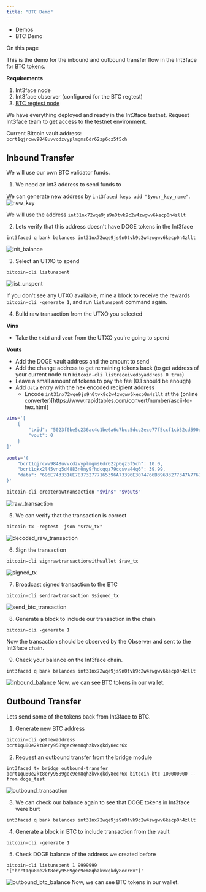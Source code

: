 ```yaml
---
title: "BTC Demo"
---
```


* Demos
* BTC Demo

On this page

This is the demo for the inbound and outbound transfer flow in the Int3face for BTC tokens.

**Requirements**

1. Int3face node
2. Int3face observer (configured for the BTC regtest)
3. [BTC regtest node](/docs/int3face/build-and-run/btc_deploy)

We have everything deployed and ready in the Int3face testnet. Request Int3face team to get access to the testnet environment.

Current Bitcoin vault address: `bcrt1qjrcwv9848uvvcdzvyplmgms6dr62zp6qz5f5ch`

## Inbound Transfer[​](#inbound-transfer "Direct link to Inbound Transfer")

We will use our own BTC validator funds.

1. We need an int3 address to send funds to

We can generate new address by `int3faced keys add "$your_key_name"`. ![new\_key](./docs/assets/images/new_key-5dc20bffc1ac37f497a9e042dcbefbdc.png)

We will use the address `int31nx72wqe9js9n0tvk9c2w4zwgwv6kecp0n4zllt`

2. Lets verify that this address doesn't have DOGE tokens in the Int3face

```
int3faced q bank balances int31nx72wqe9js9n0tvk9c2w4zwgwv6kecp0n4zllt
```

![init\_balance](./docs/assets/images/init_balance-63784666a53f85b0174405c4d696fc14.png)

3. Select an UTXO to spend

```
bitcoin-cli listunspent
```

![list\_unspent](./docs/assets/images/list_unspent-54d25f3f9ea811b3ecd355e5db408674.png)

If you don't see any UTXO available, mine a block to receive the rewards `bitcoin-cli -generate 1`, and run `listunspent` command again.

4. Build raw transaction from the UTXO you selected

**Vins**

* Take the `txid` and `vout` from the UTXO you're going to spend

**Vouts**

* Add the DOGE vault address and the amount to send
* Add the change address to get remaining tokens back (to get address of your current node run `bitcoin-cli listreceivedbyaddress 0 true`)
* Leave a small amount of tokens to pay the fee (0.1 should be enough)
* Add `data` entry with the hex encoded recipient address
  * Encode `int31nx72wqe9js9n0tvk9c2w4zwgwv6kecp0n4zllt` at the (online converter)\[https\://www\.rapidtables.com/convert/number/ascii-to-hex.html]

```sh
vins='[
    {
        "txid": "5023f0be5c236ac4c1be6a6c7bcc5dcc2ece77f5ccf1cb52cd590e5c4c1407d9",
        "vout": 0
    }
]'

vouts='{
    "bcrt1qjrcwv9848uvvcdzvyplmgms6dr62zp6qz5f5ch": 10.0,
    "bcrt1qkx2l45vnq5d4883n0ny9fhdcqqz79cqsva44q6": 39.99,
    "data": "696E7433316E783732777165396A73396E3074766B39633277347A77677776366B656370306E347A6C6C74"
}'

bitcoin-cli createrawtransaction "$vins" "$vouts"
```

![raw\_transaction](./docs/assets/images/raw_transaction-7e551962643aa32f059b0d3f2adc4cbf.png)

5. We can verify that the transaction is correct

```
bitcoin-tx -regtest -json "$raw_tx"
```

![decoded\_raw\_transaction](./docs/assets/images/decoded_raw_transaction-6a1877ad024919d661ecaa72feaf9b94.png)

6. Sign the transaction

```
bitcoin-cli signrawtransactionwithwallet $raw_tx
```

![signed\_tx](./docs/assets/images/signed_tx-cc4dc40f879527aef5db1f95f3d54bf0.png)

7. Broadcast signed transaction to the BTC

```
bitcoin-cli sendrawtransaction $signed_tx
```

![send\_btc\_transaction](./docs/assets/images/send_btc_transaction-06f905148223cf7919a0be7ce0e15f4f.png)

8. Generate a block to include our transaction in the chain

```
bitcoin-cli -generate 1
```

Now the transaction should be observed by the Observer and sent to the Int3face chain.

9. Check your balance on the Int3face chain.

```
int3faced q bank balances int31nx72wqe9js9n0tvk9c2w4zwgwv6kecp0n4zllt
```

![inbound\_balance](./docs/assets/images/inbound_balance-0c5b8dd0126a9286d47432a2f7eddf53.png) Now, we can see BTC tokens in our wallet.

## Outbound Transfer[​](#outbound-transfer "Direct link to Outbound Transfer")

Lets send some of the tokens back from Int3face to BTC.

1. Generate new BTC address

```sh
bitcoin-cli getnewaddress
bcrt1qu80e2kt8ery9589gec9em8qhzkvxqkdy8ecr6x
```

2. Request an outbound transfer from the bridge module

```
int3faced tx bridge outbound-transfer bcrt1qu80e2kt8ery9589gec9em8qhzkvxqkdy8ecr6x bitcoin-btc 100000000 --from doge_test
```

![outbound\_transaction](./docs/assets/images/outbound_transaction-0c7e7917b9ac2d75774980208630f016.png)

3. We can check our balance again to see that DOGE tokens in Int3face were burt

```
int3faced q bank balances int31nx72wqe9js9n0tvk9c2w4zwgwv6kecp0n4zllt
```

4. Generate a block in BTC to include transaction from the vault

```
bitcoin-cli -generate 1
```

5. Check DOGE balance of the address we created before

```
bitcoin-cli listunspent 1 9999999 '["bcrt1qu80e2kt8ery9589gec9em8qhzkvxqkdy8ecr6x"]'
```

![outbound\_btc\_balance](./docs/assets/images/outbound_btc_balance-85ffc11aaaf04556814ba84210119e6e.png) Now, we can see BTC tokens in our wallet.
